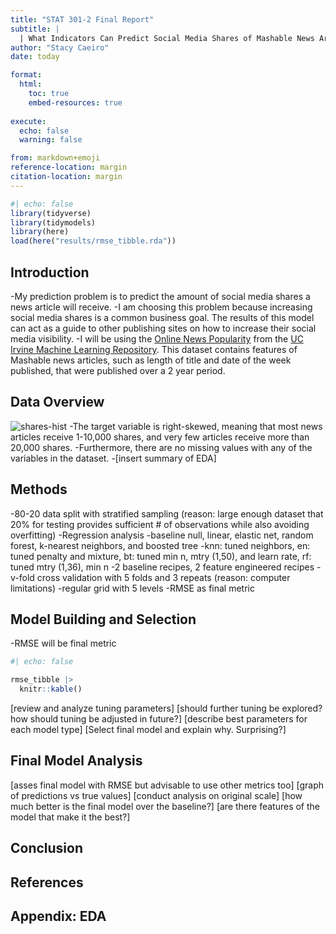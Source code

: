 ```yaml
---
title: "STAT 301-2 Final Report"
subtitle: |
  | What Indicators Can Predict Social Media Shares of Mashable News Articles?
author: "Stacy Caeiro"
date: today

format:
  html:
    toc: true
    embed-resources: true
    
execute:
  echo: false
  warning: false

from: markdown+emoji 
reference-location: margin
citation-location: margin
---
```

```r
#| echo: false 
library(tidyverse)
library(tidymodels)
library(here)
load(here("results/rmse_tibble.rda"))
```

## Introduction 
-My prediction problem is to predict the amount of social media shares a news article will receive. 
-I am choosing this problem because increasing social media shares is a common business goal. The results of this model can act as a guide to other publishing sites on how to increase their social media visibility.
-I will be using the [Online News Popularity](https://archive.ics.uci.edu/dataset/332/online+news+popularity) from the [UC Irvine Machine Learning Repository](https://archive.ics.uci.edu/). This
dataset contains features of Mashable news articles, such as length of title and date of the week published, that were published over a 2 year period. 

## Data Overview 
![shares-hist](img/shares_hist.png)
-The target variable is right-skewed, meaning that most news articles receive 1-10,000 shares, and very few articles receive more than 20,000 shares. 
-Furthermore, there are no missing values with any of the variables in the dataset. 
-[insert summary of EDA]

## Methods 
-80-20 data split with stratified sampling (reason: large enough dataset that 20% for testing provides sufficient # of observations while also avoiding overfitting)
-Regression analysis 
-baseline null, linear, elastic net, random forest, k-nearest neighbors, and boosted tree
-knn: tuned neighbors, en: tuned penalty and mixture, bt: tuned min n, mtry (1,50), and learn rate, rf: tuned mtry (1,36), min n
-2 baseline recipes, 2 feature engineered recipes 
-v-fold cross validation with 5 folds and 3 repeats (reason: computer limitations)
-regular grid with 5 levels 
-RMSE as final metric 

## Model Building and Selection
-RMSE will be final metric
```r
#| echo: false 

rmse_tibble |>
  knitr::kable()
```

[review and analyze tuning parameters]
[should further tuning be explored? how should tuning be adjusted in future?]
[describe best parameters for each model type]
[Select final model and explain why. Surprising?]

## Final Model Analysis 
[asses final model with RMSE but advisable to use other metrics too]
[graph of predictions vs true values]
[conduct analysis on original scale]
[how much better is the final model over the baseline?]
[are there features of the model that make it the best?]

## Conclusion 

## References 

## Appendix: EDA 

